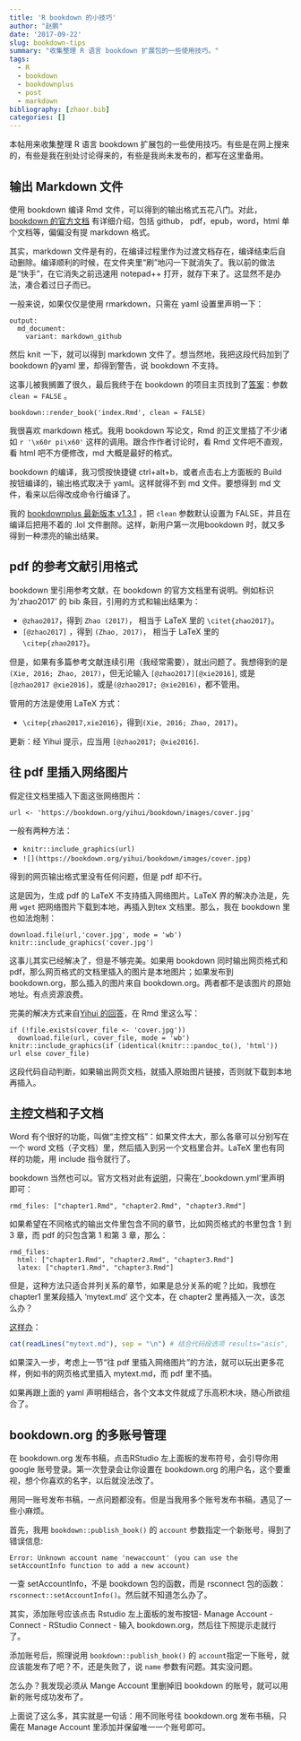 ```yaml
---
title: 'R bookdown 的小技巧'
author: "赵鹏"
date: '2017-09-22'
slug: bookdown-tips
summary: "收集整理 R 语言 bookdown 扩展包的一些使用技巧。"
tags:
  - R
  - bookdown
  - bookdownplus
  - post
  - markdown
bibliography: [zhaor.bib]
categories: []
---
```


本帖用来收集整理 R 语言 bookdown 扩展包的一些使用技巧。有些是在网上搜来的，有些是我在别处讨论得来的，有些是我尚未发布的，都写在这里备用。

## 输出 Markdown 文件

使用 bookdown 编译 Rmd 文件，可以得到的输出格式五花八门。对此，[bookdown 的官方文档](https://bookdown.org/yihui/bookdown/output-formats.html) 有详细介绍，包括 github， pdf，epub，word，html 单个文档等，偏偏没有提 markdown 格式。

其实，markdown 文件是有的，在编译过程里作为过渡文档存在，编译结束后自动删除。编译顺利的时候，在文件夹里“刷”地闪一下就消失了。我以前的做法是“快手”，在它消失之前迅速用 notepad++ 打开，就存下来了。这显然不是办法，凑合着过日子而已。

一般来说，如果仅仅是使用 rmarkdown，只需在 yaml 设置里声明一下：

```
output:
  md_document:
    variant: markdown_github
```

然后 knit 一下，就可以得到 markdown 文件了。想当然地，我把这段代码加到了 bookdown 的yaml 里，却得到警告，说 bookdown 不支持。

这事儿被我搁置了很久，最后我终于在 bookdown 的项目主页找到了[答案](https://github.com/rstudio/bookdown/issues/317#issuecomment-275262486)：参数 `clean = FALSE` 。

`bookdown::render_book('index.Rmd', clean = FALSE)`

我很喜欢 markdown 格式。我用 bookdown 写论文，Rmd 的正文里插了不少诸如 `r '\x60r pi\x60'` 这样的调用。跟合作作者讨论时，看 Rmd 文件吧不直观，看 html 吧不方便修改，md 大概是最好的格式。

bookdown 的编译，我习惯按快捷键 ctrl+alt+b，或者点击右上方面板的 Build 按钮编译的，输出格式取决于 yaml。这样就得不到 md 文件。要想得到 md 文件，看来以后得改成命令行编译了。

我的 [bookdownplus 最新版本 v1.3.1](https://github.com/pzhaonet/bookdownplus) ，把 `clean` 参数默认设置为 FALSE，并且在编译后把用不着的 .lol 文件删除。这样，新用户第一次用bookdown 时，就又多得到一种漂亮的输出结果。

## pdf 的参考文献引用格式

bookdown 里引用参考文献，在 bookdown 的官方文档里有说明。例如标识为'zhao2017' 的 bib 条目，引用的方式和输出结果为：

- `@zhao2017`，得到 `Zhao (2017)`， 相当于 LaTeX 里的 `\citet{zhao2017}`。
- `[@zhao2017]` ，得到 `(Zhao, 2017)`， 相当于 LaTeX 里的 `\citep{zhao2017}`。

但是，如果有多篇参考文献连续引用（我经常需要），就出问题了。我想得到的是 `(Xie, 2016; Zhao, 2017)`，但无论输入 `[@zhao2017][@xie2016]`, 或是`[@zhao2017 @xie2016]`，或是`(@zhao2017; @xie2016)`，都不管用。

管用的方法是使用 LaTeX 方式：

- `\citep{zhao2017,xie2016}`，得到`(Xie, 2016; Zhao, 2017)`。

更新：经 Yihui 提示，应当用 `[@zhao2017; @xie2016]`.

## 往 pdf 里插入网络图片

假定往文档里插入下面这张网络图片：

`url <- 'https://bookdown.org/yihui/bookdown/images/cover.jpg'`

一般有两种方法：

- `knitr::include_graphics(url)`
- `![](https://bookdown.org/yihui/bookdown/images/cover.jpg)`

得到的网页输出格式里没有任何问题，但是 pdf 却不行。

这是因为，生成 pdf 的 LaTeX 不支持插入网络图片。LaTeX 界的解决办法是，先用 `wget` 把网络图片下载到本地，再插入到tex 文档里。那么，我在 bookdown 里也如法炮制：

    download.file(url,'cover.jpg', mode = 'wb')
    knitr::include_graphics('cover.jpg')

这事儿其实已经解决了，但是不够完美。如果用 bookdown 同时输出网页格式和 pdf，那么网页格式的文档里插入的图片是本地图片；如果发布到 bookdown.org，那么插入的图片来自 bookdown.org。两者都不是该图片的原始地址。有点资源浪费。

完美的解决方式来自[ Yihui 的回答](https://stackoverflow.com/questions/46331896/how-can-i-insert-an-image-from-internet-to-the-pdf-file-produced-by-r-bookdown-i)，在 Rmd 里这么写：

```
if (!file.exists(cover_file <- 'cover.jpg'))
  download.file(url, cover_file, mode = 'wb')
knitr::include_graphics(if (identical(knitr:::pandoc_to(), 'html')) url else cover_file)
```

这段代码自动判断，如果输出网页文档，就插入原始图片链接，否则就下载到本地再插入。


## 主控文档和子文档

Word 有个很好的功能，叫做“主控文档”：如果文件太大，那么各章可以分别写在一个 word 文档（子文档）里，然后插入到另一个文档里合并。LaTeX 里也有同样的功能，用 include 指令就行了。

bookdown 当然也可以。官方文档对此有[说明](https://bookdown.org/yihui/bookdown/usage.html)，只需在'_bookdown.yml'里声明即可：

```
rmd_files: ["chapter1.Rmd", "chapter2.Rmd", "chapter3.Rmd"]

```

如果希望在不同格式的输出文件里包含不同的章节，比如网页格式的书里包含 1 到 3 章，而 pdf 的只包含第 1 和第 3 章，那么：

```
rmd_files:
  html: ["chapter1.Rmd", "chapter2.Rmd", "chapter3.Rmd"]
  latex: ["chapter1.Rmd", "chapter3.Rmd"]
```

但是，这种方法只适合并列关系的章节，如果是总分关系的呢？比如，我想在 chapter1 里某段插入 'mytext.md' 这个文本，在 chapter2 里再插入一次，该怎么办？

[这样办](https://disqus.com/home/discussion/yihui/r_markdown_notebook_jupyter_ipython_notebook/#comment-3426121547)：

```r
cat(readLines("mytext.md"), sep = "\n") # 结合代码段选项 results="asis", echo=FALSE
```

如果深入一步，考虑上一节“往 pdf 里插入网络图片”的方法，就可以玩出更多花样，例如书的网页格式里插入 mytext.md，而 pdf 里不插。

如果再跟上面的 yaml 声明相结合，各个文本文件就成了乐高积木块，随心所欲组合了。

## bookdown.org 的多账号管理

在 bookdown.org 发布书稿，点击RStudio 左上面板的发布符号，会引导你用 google 账号登录。第一次登录会让你设置在 bookdown.org 的用户名，这个要重视，想个你喜欢的名字，以后就没法改了。

用同一账号发布书稿，一点问题都没有。但是当我用多个账号发布书稿，遇见了一些小麻烦。

首先，我用 `bookdown::publish_book()` 的 `account` 参数指定一个新账号，得到了错误信息:

```
Error: Unknown account name 'newaccount' (you can use the setAccountInfo function to add a new account)
```

一查 setAccountInfo，不是 bookdown 包的函数，而是 rsconnect 包的函数：`rsconnect::setAccountInfo()`。然后就不知道怎么办了。

其实，添加账号应该点击 Rstudio 左上面板的发布按钮- Manage Account - Connect - RStudio
 Connect - 输入 bookdown.org，然后往下照提示走就行了。
 
 添加账号后，照理说用 `bookdown::publish_book()` 的 `account`指定一下账号，就应该能发布了吧？不，还是失败了，说 `name` 参数有问题。其实没问题。
 
怎么办？我发现必须从 Mange Account 里删掉旧 bookdown 的账号，就可以用新的账号成功发布了。

上面说了这么多，其实就是一句话：用不同账号往 bookdown.org 发布书稿，只需在 Manage Account 里添加并保留唯一一个账号即可。